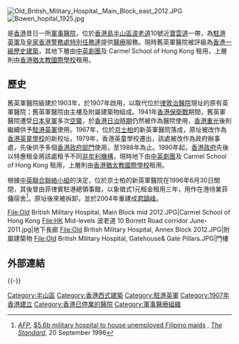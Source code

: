 [[File:Old_British_Military_Hospital,_Main_Block_east_2012.JPG|thumb]]
[[File:Bowen_hopital_1925.jpg|thumb]]

{{engname|舊英軍醫院|Old British Military Hospital}}是[[香港|香港]]昔日一所[[軍事|軍事]][[醫院|醫院]]，位於[[香港島|香港島]][[半山區|半山區]][[波老道|波老道]]10號近[[寶雲道|寶雲道]]一帶，為[[駐港英軍|駐港英軍]]及[[皇家香港警務處|皇家香港警務處]][[特別任務連|特別任務連]]提供[[醫療|醫療]]服務。現時舊英軍醫院被評級為[[香港一級歷史建築|香港一級歷史建築]]，其地下層由[[中英劇團|中英劇團]]及 Carmel School of Hong Kong 租用，上層則由[[香港猶太教國際學校|香港猶太教國際學校]]租用。

==歷史==
舊英軍醫院級建於1903年，於1907年啟用，以取代位於[[律敦治醫院|律敦治醫院]]現址的原有英軍醫院；舊英軍醫院由主樓及附屬建築物組成。1941年[[香港保衛戰|香港保衛戰]]期間，舊英軍醫院遭受[[日本皇軍|日本皇軍]]多次[[空襲|空襲]]，於[[香港日治時期|香港日治時期]]仍然被作為醫院使用，[[香港重光|香港重光]]後則繼續供予[[駐港英軍|駐港英軍]]使用。1967年，位於[[京士柏|京士柏]]的新英軍醫院落成，原址被改作為[[香港英童學校|香港英童學校]]的新校址。1979年，香港英童學校遷出，該處被改作為政府辦事處，先後供予多個[[香港政府部門|香港政府部門]]使用，至1988年為止。1990年起，[[香港政府|香港政府]]先後以特惠租金將該處租予不同[[非牟利機構|非牟利機構]]，現時地下由[[中英劇團|中英劇團]]及 Carmel School of Hong Kong 租用，上層則由[[香港猶太教國際學校|香港猶太教國際學校]]租用。

根據[[中英聯合聯絡小組|中英聯合聯絡小組]]的決定，位於京士柏的新英軍醫院在1996年6月30日關閉，其後曾由菲律賓駐港總領事館，以象徵式1元租金租用三年，用作在港待業菲傭宿舍<ref>''[[Agence_France-Presse|AFP]]'', [http://www.thestandard.com.hk/news_detail.asp?pp_cat=&art_id=46134&sid=&con_type=1&d_str=19960920&sear_year=1996 $5.6b military hospital to house unemployed Filipino maids] {{webarchive|url=https://web.archive.org/web/20110522042157/http://www.thestandard.com.hk/news_detail.asp?pp_cat=&art_id=46134&sid=&con_type=1&d_str=19960920&sear_year=1996 |date=22 May 2011 }}, ''[[The_Standard_(Hong_Kong)|The Standard]]'', 20 September 1996</ref>。原址後來被拆卸，並於2004年重建成[[君頤峰|君頤峰]]。
{{stack begin | align=center | clear=false | float=center}}
<gallery mode=packed heights=150px style="text-align:left">
File:Old British Military Hospital, Main Block mid 2012.JPG|Carmel School of Hong Kong
File:HK Mid-levels 波老道 10 Borrett Road corridor June-2011.jpg|地下長廊
File:Old British Military Hospital, Annex Block 2012.JPG|附屬建築物
File:Old British Military Hospital, Gatehouse& Gate Pillars.JPG|門樓
</gallery>
{{stack end}}

==外部連結==
{{commonscat-inline|10 Borrett Road, Hong Kong}}

{{-}}
{{香港一級歷史建築}}
{{香港二級歷史建築}}

[[Category:半山區|Category:半山區]]
[[Category:香港西式建築|Category:香港西式建築]]
[[Category:駐港英軍|Category:駐港英軍]]
[[Category:1907年香港建立|Category:1907年香港建立]]
[[Category:香港已停業的醫院|Category:香港已停業的醫院]]
[[Category:軍事醫療組織|Category:軍事醫療組織]]